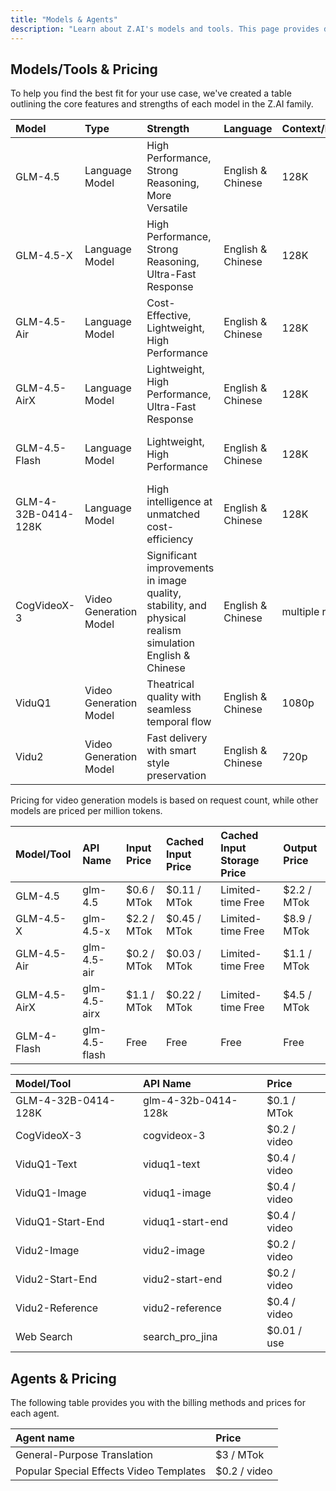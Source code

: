 ```yaml
---
title: "Models & Agents"
description: "Learn about Z.AI's models and tools. This page provides detailed features and pricing information for Z.AI’s models and tools. All prices are in USD."
---
```


## Models/Tools & Pricing

To help you find the best fit for your use case, we've created a table outlining the core features and strengths of each model in the Z.AI family.

| Model               | Type                   | Strength                                                                                                | Language          | Context/Resolution   | Resourse                                                                                                |
| :------------------ | :--------------------- | :------------------------------------------------------------------------------------------------------ | :---------------- | :------------------- | :------------------------------------------------------------------------------------------------------ |
| GLM-4.5             | Language Model         | High Performance, Strong Reasoning, More Versatile                                                      | English & Chinese | 128K                 | [Guide](/guides/llm/glm-4.5)<br /><br />[API Reference](/api-reference/llm/chat-completion)             |
| GLM-4.5-X           | Language Model         | High Performance, Strong Reasoning, Ultra-Fast Response                                                 | English & Chinese | 128K                 | [Guide](/guides/llm/glm-4.5)<br /><br />[API Reference](/api-reference/llm/chat-completion)             |
| GLM-4.5-Air         | Language Model         | Cost-Effective, Lightweight, High Performance                                                           | English & Chinese | 128K                 | [Guide](/guides/llm/glm-4.5)<br /><br />[API Reference](/api-reference/llm/chat-completion)             |
| GLM-4.5-AirX        | Language Model         | Lightweight, High Performance, Ultra-Fast Response                                                      | English & Chinese | 128K                 | [Guide](/guides/llm/glm-4.5)<br /><br />[API Reference](/api-reference/llm/chat-completion)             |
| GLM-4.5-Flash       | Language Model         | Lightweight, High Performance                                                                           | English & Chinese | 128K                 | [Guide](/guides/llm/glm-4.5)<br /><br />[API Reference](/api-reference/llm/chat-completion)             |
| GLM-4-32B-0414-128K | Language Model         | High intelligence at unmatched cost-efficiency                                                          | English & Chinese | 128K                 | [Guide](/guides/llm/glm-4-32b-0414-128k)<br /><br />[API Reference](/api-reference/llm/chat-completion) |
| CogVideoX-3         | Video Generation Model | Significant improvements in image quality, stability, and physical realism simulation English & Chinese | English & Chinese | multiple resolutions | [Guide](/guides/video/cogvideox-3)<br />[API Reference](/api-reference/video/cogvideox-3&vidu)          |
| ViduQ1              | Video Generation Model | Theatrical quality with seamless temporal flow                                                          | English & Chinese | 1080p                | [Guide](/guides/video/vidu-q1)<br /><br />[API Reference](/api-reference/video/cogvideox-3&vidu)        |
| Vidu2               | Video Generation Model | Fast delivery with smart style preservation                                                             | English & Chinese | 720p                 | [Guide](/guides/video/vidu2)<br /><br />[API Reference](/api-reference/video/cogvideox-3&vidu)          |

Pricing for video generation models is based on request count, while other models are priced per million tokens.

| Model/Tool          | API Name            | Input Price         | Cached Input Price         | Cached Input Storage Price         | Output Price        |
| :------------------ | :------------------ | :------------------ |:------------------ |:------------ | :------------------ |
| GLM-4.5 | glm-4.5 | \$0.6 / MTok  | \$0.11 / MTok  | Limited-time Free | \$2.2 / MTok  |
| GLM-4.5-X | glm-4.5-x | \$2.2 / MTok  | \$0.45 / MTok  | Limited-time Free  | \$8.9 / MTok  |
| GLM-4.5-Air | glm-4.5-air | \$0.2 / MTok  | \$0.03 / MTok  | Limited-time Free  | \$1.1 / MTok  |
| GLM-4.5-AirX | glm-4.5-airx | \$1.1 / MTok  | \$0.22 / MTok  | Limited-time Free  | \$4.5 / MTok  |
| GLM-4-Flash | glm-4.5-flash | Free  | Free  | Free  | Free  

| Model/Tool          | API Name            | Price         |
| :------------------ | :------------------ | :------------ |
| GLM-4-32B-0414-128K | glm-4-32b-0414-128k | \$0.1 / MTok  |
| CogVideoX-3         | cogvideox-3         | \$0.2 / video |
| ViduQ1-Text         | viduq1-text         | \$0.4 / video |
| ViduQ1-Image        | viduq1-image        | \$0.4 / video |
| ViduQ1-Start-End    | viduq1-start-end    | \$0.4 / video |
| Vidu2-Image         | vidu2-image         | \$0.2 / video |
| Vidu2-Start-End     | vidu2-start-end     | \$0.2 / video |
| Vidu2-Reference     | vidu2-reference     | \$0.4 / video |
| Web Search          | search_pro_jina     | \$0.01 / use  |

## Agents & Pricing

The following table provides you with the billing methods and prices for each agent.

| Agent name                              | Price         |
| :-------------------------------------- | :------------ |
| General-Purpose Translation             | \$3 / MTok    |
| Popular Special Effects Video Templates | \$0.2 / video |